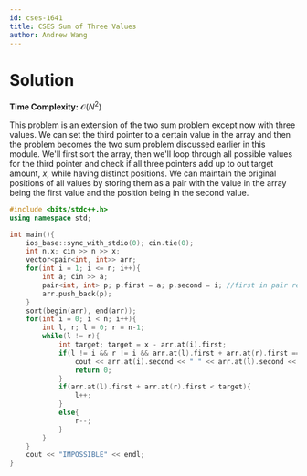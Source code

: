 ```yaml
---
id: cses-1641
title: CSES Sum of Three Values
author: Andrew Wang
---
```


# Solution


**Time Complexity:** $\mathcal{O}(N^2)$

This problem is an extension of the two sum problem except now with three values. We can set the third pointer to a certain value in the array and then the problem becomes the two sum problem discussed earlier in this module. We'll first sort the array, then we'll loop through all possible values for the third pointer and check if all three pointers add up to out target amount, $x$, while having distinct positions. We can maintain the original positions of all values by storing them as a pair with the value in the array being the first value and the position being in the second value.


```cpp
#include <bits/stdc++.h>
using namespace std;

int main(){
    ios_base::sync_with_stdio(0); cin.tie(0);
    int n,x; cin >> n >> x;
    vector<pair<int, int>> arr;
    for(int i = 1; i <= n; i++){
        int a; cin >> a;
        pair<int, int> p; p.first = a; p.second = i; //first in pair represents value, second represents index
        arr.push_back(p);
    }
    sort(begin(arr), end(arr));
    for(int i = 0; i < n; i++){
        int l, r; l = 0; r = n-1;
        while(l != r){
            int target; target = x - arr.at(i).first;
            if(l != i && r != i && arr.at(l).first + arr.at(r).first == target){
                cout << arr.at(i).second << " " << arr.at(l).second << " " << arr.at(r).second << endl;
                return 0;
            }
            if(arr.at(l).first + arr.at(r).first < target){
                l++;
            }
            else{
                r--;
            }
        }
    }
    cout << "IMPOSSIBLE" << endl;
}
```

